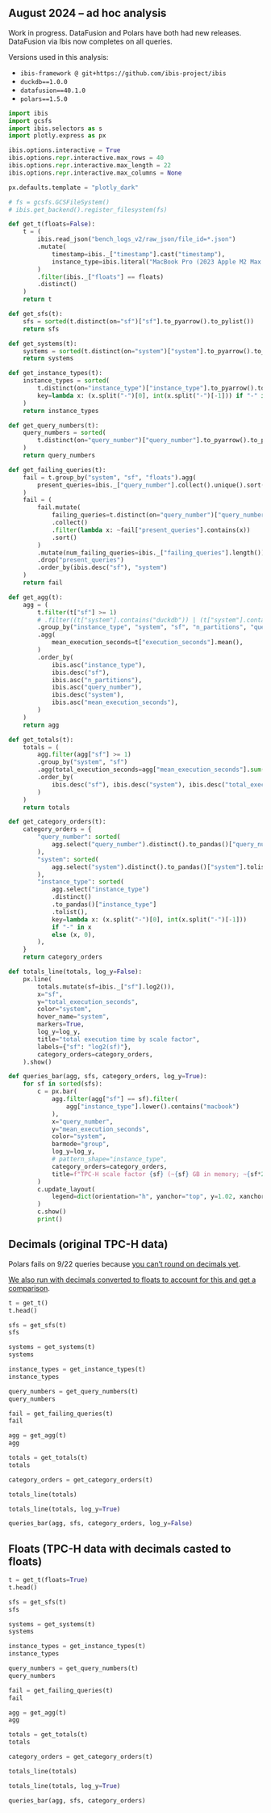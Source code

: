 ::: {.column-screen-inset}

# August 2024 -- ad hoc analysis

Work in progress. DataFusion and Polars have both had new releases. DataFusion via Ibis now completes on all queries.

::: {.callout-important title="Versions used"}

Versions used in this analysis:

- `ibis-framework @ git+https://github.com/ibis-project/ibis`
- `duckdb==1.0.0`
- `datafusion==40.1.0`
- `polars==1.5.0`

:::

::: {.callout-tip title="Show me the analysis code" collapse="true"}

```python
import ibis
import gcsfs
import ibis.selectors as s
import plotly.express as px

ibis.options.interactive = True
ibis.options.repr.interactive.max_rows = 40
ibis.options.repr.interactive.max_length = 22
ibis.options.repr.interactive.max_columns = None

px.defaults.template = "plotly_dark"

# fs = gcsfs.GCSFileSystem()
# ibis.get_backend().register_filesystem(fs)
```

```python
def get_t(floats=False):
    t = (
        ibis.read_json("bench_logs_v2/raw_json/file_id=*.json")
        .mutate(
            timestamp=ibis._["timestamp"].cast("timestamp"),
            instance_type=ibis.literal("MacBook Pro (2023 Apple M2 Max 96GB)"),
        )
        .filter(ibis._["floats"] == floats)
        .distinct()
    )
    return t
```

```python
def get_sfs(t):
    sfs = sorted(t.distinct(on="sf")["sf"].to_pyarrow().to_pylist())
    return sfs
```

```python
def get_systems(t):
    systems = sorted(t.distinct(on="system")["system"].to_pyarrow().to_pylist())
    return systems
```

```python
def get_instance_types(t):
    instance_types = sorted(
        t.distinct(on="instance_type")["instance_type"].to_pyarrow().to_pylist(),
        key=lambda x: (x.split("-")[0], int(x.split("-")[-1])) if "-" in x else (x, 0),
    )
    return instance_types
```

```python
def get_query_numbers(t):
    query_numbers = sorted(
        t.distinct(on="query_number")["query_number"].to_pyarrow().to_pylist()
    )
    return query_numbers
```

```python
def get_failing_queries(t):
    fail = t.group_by("system", "sf", "floats").agg(
        present_queries=ibis._["query_number"].collect().unique().sort()
    )
    fail = (
        fail.mutate(
            failing_queries=t.distinct(on="query_number")["query_number"]
            .collect()
            .filter(lambda x: ~fail["present_queries"].contains(x))
            .sort()
        )
        .mutate(num_failing_queries=ibis._["failing_queries"].length())
        .drop("present_queries")
        .order_by(ibis.desc("sf"), "system")
    )
    return fail
```

```python
def get_agg(t):
    agg = (
        t.filter(t["sf"] >= 1)
        # .filter((t["system"].contains("duckdb")) | (t["system"].contains("datafusion")))
        .group_by("instance_type", "system", "sf", "n_partitions", "query_number")
        .agg(
            mean_execution_seconds=t["execution_seconds"].mean(),
        )
        .order_by(
            ibis.asc("instance_type"),
            ibis.desc("sf"),
            ibis.asc("n_partitions"),
            ibis.asc("query_number"),
            ibis.desc("system"),
            ibis.asc("mean_execution_seconds"),
        )
    )
    return agg
```

```python
def get_totals(t):
    totals = (
        agg.filter(agg["sf"] >= 1)
        .group_by("system", "sf")
        .agg(total_execution_seconds=agg["mean_execution_seconds"].sum())
        .order_by(
            ibis.desc("sf"), ibis.desc("system"), ibis.desc("total_execution_seconds")
        )
    )
    return totals
```

```python
def get_category_orders(t):
    category_orders = {
        "query_number": sorted(
            agg.select("query_number").distinct().to_pandas()["query_number"].tolist()
        ),
        "system": sorted(
            agg.select("system").distinct().to_pandas()["system"].tolist()
        ),
        "instance_type": sorted(
            agg.select("instance_type")
            .distinct()
            .to_pandas()["instance_type"]
            .tolist(),
            key=lambda x: (x.split("-")[0], int(x.split("-")[-1]))
            if "-" in x
            else (x, 0),
        ),
    }
    return category_orders
```

```python
def totals_line(totals, log_y=False):
    px.line(
        totals.mutate(sf=ibis._["sf"].log2()),
        x="sf",
        y="total_execution_seconds",
        color="system",
        hover_name="system",
        markers=True,
        log_y=log_y,
        title="total execution time by scale factor",
        labels={"sf": "log2(sf)"},
        category_orders=category_orders,
    ).show()
```

```python
def queries_bar(agg, sfs, category_orders, log_y=True):
    for sf in sorted(sfs):
        c = px.bar(
            agg.filter(agg["sf"] == sf).filter(
                agg["instance_type"].lower().contains("macbook")
            ),
            x="query_number",
            y="mean_execution_seconds",
            color="system",
            barmode="group",
            log_y=log_y,
            # pattern_shape="instance_type",
            category_orders=category_orders,
            title=f"TPC-H scale factor {sf} (~{sf} GB in memory; ~{sf*2//5}GB on disk in Parquet) on MacBook Pro (2021 Apple M1 Max 32GB)",
        )
        c.update_layout(
            legend=dict(orientation="h", yanchor="top", y=1.02, xanchor="right", x=1)
        )
        c.show()
        print()
```

:::

## Decimals (original TPC-H data)

::: {.callout-warning}
Polars fails on 9/22 queries because [you can't round on decimals yet](https://github.com/pola-rs/polars/issues/15151).

[We also run with decimals converted to floats to account for this and get a comparison](#floats-tpc-h-data-with-decimals-casted-to-floats).
:::


```python
t = get_t()
t.head()
```

```python
sfs = get_sfs(t)
sfs
```

```python
systems = get_systems(t)
systems
```

```python
instance_types = get_instance_types(t)
instance_types
```

```python
query_numbers = get_query_numbers(t)
query_numbers
```

```python
fail = get_failing_queries(t)
fail
```

```python
agg = get_agg(t)
agg
```

```python
totals = get_totals(t)
totals
```

```python
category_orders = get_category_orders(t)
```

```python
totals_line(totals)
```

```python
totals_line(totals, log_y=True)
```

```python
queries_bar(agg, sfs, category_orders, log_y=False)
```

## Floats (TPC-H data with decimals casted to floats)

```python
t = get_t(floats=True)
t.head()
```

```python
sfs = get_sfs(t)
sfs
```

```python
systems = get_systems(t)
systems
```

```python
instance_types = get_instance_types(t)
instance_types
```

```python
query_numbers = get_query_numbers(t)
query_numbers
```

```python
fail = get_failing_queries(t)
fail
```

```python
agg = get_agg(t)
agg
```

```python
totals = get_totals(t)
totals
```

```python
category_orders = get_category_orders(t)
```

```python
totals_line(totals)
```

```python
totals_line(totals, log_y=True)
```

```python
queries_bar(agg, sfs, category_orders)
```

:::
